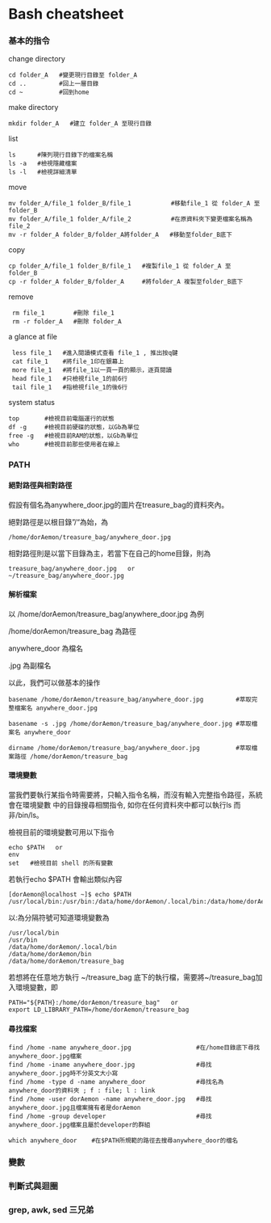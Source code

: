 # Bash cheatsheet
### 基本的指令

change directory
```
cd folder_A   #變更現行目錄至 folder_A
cd ..         #回上一層目錄
cd ~          #回到home
```

make directory
```
mkdir folder_A   #建立 folder_A 至現行目錄
```

list
```
ls      #陳列現行目錄下的檔案名稱
ls -a   #檢視隱藏檔案
ls -l   #檢視詳細清單
```

move
```
mv folder_A/file_1 folder_B/file_1           #移動file_1 從 folder_A 至 folder_B
mv folder_A/file_1 folder_A/file_2           #在原資料夾下變更檔案名稱為 file_2
mv -r folder_A folder_B/folder_A將folder_A   #移動至folder_B底下
```

copy
```
cp folder_A/file_1 folder_B/file_1   #複製file_1 從 folder_A 至 folder_B
cp -r folder_A folder_B/folder_A     #將folder_A 複製至folder_B底下
```

remove
```
 rm file_1        #刪除 file_1
 rm -r folder_A   #刪除 folder_A
```

a glance at file
```
 less file_1   #進入閱讀模式查看 file_1 , 推出按q鍵
 cat file_1    #將file_1印在銀幕上
 more file_1   #將file_1以一頁一頁的顯示，逐頁閱讀
 head file_1   #只檢視file_1的前6行
 tail file_1   #指檢視file_1的後6行
```

system status
```
top       #檢視目前電腦運行的狀態
df -g     #檢視目前硬碟的狀態，以Gb為單位
free -g   #檢視目前RAM的狀態，以Gb為單位
who       #檢視目前那些使用者在線上
```

### PATH
#### 絕對路徑與相對路徑

假設有個名為anywhere_door.jpg的圖片在treasure_bag的資料夾內。

絕對路徑是以根目錄"/"為始，為
```
/home/dorAemon/treasure_bag/anywhere_door.jpg
```
相對路徑則是以當下目錄為主，若當下在自己的home目錄，則為
```
treasure_bag/anywhere_door.jpg   or
~/treasure_bag/anywhere_door.jpg
```

#### 解析檔案

以 /home/dorAemon/treasure_bag/anywhere_door.jpg 為例

/home/dorAemon/treasure_bag 為路徑

anywhere_door 為檔名

.jpg 為副檔名

以此，我們可以做基本的操作
```
basename /home/dorAemon/treasure_bag/anywhere_door.jpg         #萃取完整檔案名 anywhere_door.jpg
    
basename -s .jpg /home/dorAemon/treasure_bag/anywhere_door.jpg #萃取檔案名 anywhere_door
    
dirname /home/dorAemon/treasure_bag/anywhere_door.jpg          #萃取檔案路徑 /home/dorAemon/treasure_bag
```

#### 環境變數

當我們要執行某指令時需要將，只輸入指令名稱，而沒有輸入完整指令路徑，系統會在環境變數
中的目錄搜尋相關指令, 如你在任何資料夾中都可以執行ls 而非/bin/ls。

檢視目前的環境變數可用以下指令
```
echo $PATH   or
env
set   #檢視目前 shell 的所有變數
```

若執行echo \$PATH 會輸出類似內容
```
[dorAemon@localhost ~]$ echo $PATH
/usr/local/bin:/usr/bin:/data/home/dorAemon/.local/bin:/data/home/dorAemon/bin:/data/home/dorAemon/treasure_bag
```
以:為分隔符號可知道環境變數為
```
/usr/local/bin
/usr/bin
/data/home/dorAemon/.local/bin
/data/home/dorAemon/bin
/data/home/dorAemon/treasure_bag
```

若想將在任意地方執行 ~/treasure_bag 底下的執行檔，需要將~/treasure_bag加入環境變數，即
```
PATH="${PATH}:/home/dorAemon/treasure_bag"   or
export LD_LIBRARY_PATH=/home/dorAemon/treasure_bag
```

#### 尋找檔案
```
find /home -name anywhere_door.jpg                  #在/home目錄底下尋找anywhere_door.jpg檔案
find /home -iname anywhere_door.jpg                 #尋找anywhere_door.jpg時不分英文大小寫
find /home -type d -name anywhere_door              #尋找名為anywhere_door的資料夾 ; f : file; l : link
find /home -user dorAemon -name anywhere_door.jpg   #尋找anywhere_door.jpg且檔案擁有者是dorAemon
find /home -group developer                         #尋找anywhere_door.jpg檔案且屬於developer的群組

which anywhere_door    #在$PATH所規範的路徑去搜尋anywhere_door的檔名
```

### 變數


### 判斷式與迴圈


### grep, awk, sed 三兄弟

